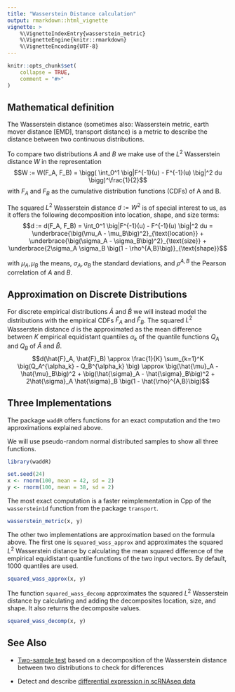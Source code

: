 ```yaml
---
title: "Wasserstein Distance calculation"
output: rmarkdown::html_vignette
vignette: >
    %\VignetteIndexEntry{wasserstein_metric}
    %\VignetteEngine{knitr::rmarkdown}
    %\VignetteEncoding{UTF-8}
---
```


```r
knitr::opts_chunk$set(
    collapse = TRUE,
    comment = "#>"
)
```


## Mathematical definition

The Wasserstein distance (sometimes also: Wasserstein metric, earth mover
distance [EMD], transport distance) is a metric to describe the distance
between two continuous distributions.

To compare two distributions $A$ and $B$ we make use of the $L^2$ Wasserstein
distance $W$ in the representation
$$W := W(F_A, F_B) 
= \bigg( \int_0^1 \big|F^{-1}(u) - F^{-1}(u) \big|^2 du \bigg)^\frac{1}{2}$$
with $F_A$ and $F_B$ as the cumulative distribution functions (CDFs) of A and
B.

The squared $L^2$ Wasserstein distance $d := W^2$ is of special interest to us,
as it offers the following decomposition into location, shape, and size terms:
$$d := d(F_A, F_B) 
= \int_0^1 \big|F^{-1}(u) - F^{-1}(u) \big|^2 du 
= \underbrace{\big(\mu_A - \mu_B\big)^2}_{\text{location}} 
+ \underbrace{\big(\sigma_A - \sigma_B\big)^2}_{\text{size}} 
+ \underbrace{2\sigma_A \sigma_B \big(1 - \rho^{A,B}\big)}_{\text{shape}}$$

with $\mu_A, \mu_B$ the means, $\sigma_A, \sigma_B$ the standard deviations,
and $\rho^{A,B}$ the Pearson correlation of $A$ and $B$.


## Approximation on Discrete Distributions

For discrete empirical distributions $\hat{A}$ and $\hat{B}$ we will instead
model the distributions with the empirical CDFs $\hat{F}_A$ and $\hat{F}_B$. 
The squared $L^2$ Wasserstein distance $d$ is the approximated as the mean
difference between $K$ empirical equidistant quantiles $\alpha_k$ of the
quantile functions $Q_A$ and $Q_B$ of $\hat{A}$ and $\hat{B}$.
$$d(\hat{F}_A, \hat{F}_B) 
\approx \frac{1}{K} \sum_{k=1}^K \big(Q_A^{\alpha_k} - Q_B^{\alpha_k} \big)
\approx \big(\hat{\mu}_A - \hat{\mu}_B\big)^2 
+  \big(\hat{\sigma}_A - \hat{\sigma}_B\big)^2
+ 2\hat{\sigma}_A \hat{\sigma}_B \big(1 - \hat{\rho}^{A,B}\big)$$

## Three Implementations


The package `waddR` offers functions for an exact computation and the two
approximations explained above.

We will use pseudo-random normal distributed samples to show all three
functions.
```r
library(waddR)

set.seed(24)
x <- rnorm(100, mean = 42, sd = 2)
y <- rnorm(100, mean = 38, sd = 2)
```

The most exact computation is a faster reimplementation in Cpp of the
`wasserstein1d` function from the package `transport`.
```r
wasserstein_metric(x, y)
```

The other two implementations are approximation based on the formula above.
The first one is `squared_wass_approx` and approximates the squared $L^2$
Wasserstein distance by calculating the mean squared difference of the
empirical equidistant quantile functions of the two input vectors.
By default, 1000 quantiles are used.
```r
squared_wass_approx(x, y)
```

The function `squared_wass_decomp` approximates the squared $L^2$ Wasserstein
distance by calculating and adding the decomposites location, size, and shape.
It also returns the decomposite values.
```r
squared_wass_decomp(x, y)
```



## See Also

* [Two-sample test](wasserstein_test.html) based on a decomposition of the
Wasserstein distance between two distributions to check for differences

* Detect and describe 
[differential expression in scRNAseq data](wasserstein_singlecell.html)
